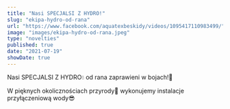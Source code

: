 ```yaml
---
title: "Nasi SPECJALSI Z HYDRO!"
slug: "ekipa-hydro-od-rana"
url: "https://www.facebook.com/aquatexbeskidy/videos/1095417110983499/"
image: "images/ekipa-hydro-od-rana.jpeg"
type: "novelties"
published: true
date: "2021-07-19"
showDate: true
---
```


Nasi SPECJALSI Z HYDRO💧 od rana zaprawieni w bojach!💪

W pięknych okolicznościach przyrody🌄 wykonujemy instalacje przyłączeniową wody😎
